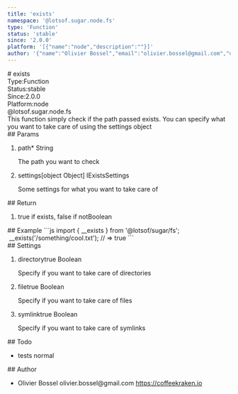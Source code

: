 ```yaml
---
title: 'exists'
namespace: '@lotsof.sugar.node.fs'
type: 'Function'
status: 'stable'
since: '2.0.0'
platform: '[{"name":"node","description":""}]'
author: '{"name":"Olivier Bossel","email":"olivier.bossel@gmail.com","url":"https://coffeekraken.io"}'
---
```

<div class="docmap-mdx">
# exists
<div class="_metas">
<div class="_type"><span class="_type-label">Type:</span><span class="_type-value">Function</span></div>
<div class="_status"><span class="_status-label">Status:</span><span class="_status-value -stable">stable</span></div>
<div class="_since"><span class="_since-label">Since:</span><span class="_since-value">2.0.0</span></div>
<div class="_platform"><span class="_platform-label">Platform:</span><span class="_platform-value -node">node</span></div>
</div>
<div class="_namespace">@lotsof.sugar.node.fs</div>
<div class="_description">
This function simply check if the path passed exists.
You can specify what you want to take care of using the settings object
</div>
<div class="_params">
## Params
<ol class="_list">
<li class="_item">
<span class="_name">path<span class="_required">*</span></span><span class="_default"></span> <span class="_type">String</span>
<p class="_description">The path you want to check</p>
</li>
<li class="_item">
<span class="_name">settings</span><span class="_default">&lsqb;object Object&rsqb;</span> <span class="_type">IExistsSettings</span>
<p class="_description">Some settings for what you want to take care of</p>
</li>
</ol>
</div>
<div class="_return">
## Return
<ol class="_list">
<li class="_item">
<span class="_description">true if exists, false if not</span><span class="_default"></span><span class="_type">Boolean</span>
</li>
</ol>
</div>
<div class="_examples">
## Example
```js
import { __exists } from '@lotsof/sugar/fs';
 __exists('/something/cool.txt'); // => true
```
</div>
<div class="_settings">
## Settings
<ol class="_list">
<li class="_item">
<span class="_name">directory</span><span class="_default">true</span> <span class="_type">Boolean</span>
<p class="_description">Specify if you want to take care of directories</p>
</li>
<li class="_item">
<span class="_name">file</span><span class="_default">true</span> <span class="_type">Boolean</span>
<p class="_description">Specify if you want to take care of files</p>
</li>
<li class="_item">
<span class="_name">symlink</span><span class="_default">true</span> <span class="_type">Boolean</span>
<p class="_description">Specify if you want to take care of symlinks</p>
</li>
</ol>
</div>
<div class="_todo">
## Todo
<ul class="_list">
<li class="_item">
<span class="_description">tests</span>
<span class="_priority -normal">normal</span>
</li>
</ul>
</div>
<div class="_author">
## Author
<ul class="_list">
<li class="_item">
<span class="_name">Olivier Bossel</span>
<span class="_email">olivier.bossel@gmail.com</span>
<a href="https://coffeekraken.io" target="_blank" class="_url">https://coffeekraken.io</a>
</li>
</ul>
</div>
</div>